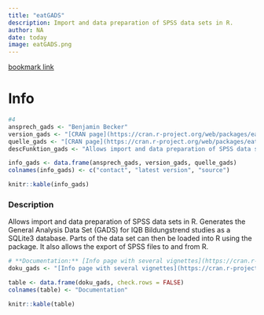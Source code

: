 ```yaml
---
title: "eatGADS"
description: Import and data preparation of SPSS data sets in R.
author: NA
date: today
image: eatGADS.png
---
```


[bookmark link](https://beckerbenj.github.io/eatGADS/)

# Info

```r
#4
ansprech_gads <- "Benjamin Becker"
version_gads <- "[CRAN page](https://cran.r-project.org/web/packages/eatGADS/index.html)"
quelle_gads <- "[CRAN page](https://cran.r-project.org/web/packages/eatGADS/index.html)"
descFunktion_gads <- "Allows import and data preparation of SPSS data sets in R. Generates the General Analysis Data Set (GADS) for IQB Bildungstrend studies as a SQLite3 database. Parts of the data set can then be loaded into R using the package. It also allows the export of SPSS files to and from R."

info_gads <- data.frame(ansprech_gads, version_gads, quelle_gads)
colnames(info_gads) <- c("contact", "latest version", "source")

knitr::kable(info_gads)
```

### Description

Allows import and data preparation of SPSS data sets in R. Generates the General Analysis Data Set (GADS) for IQB Bildungstrend studies as a SQLite3 database. Parts of the data set can then be loaded into R using the package. It also allows the export of SPSS files to and from R.

```r
# **Documentation:** [Info page with several vignettes](https://cran.r-project.org/web/packages/eatGADS/)
doku_gads <- "[Info page with several vignettes](https://cran.r-project.org/web/packages/eatGADS/)"

table <- data.frame(doku_gads, check.rows = FALSE)
colnames(table) <- "Documentation"

knitr::kable(table)
```
